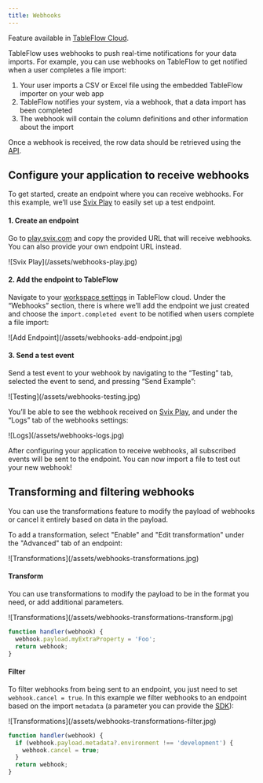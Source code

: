 ```yaml
---
title: Webhooks
---
```


<Info>Feature available in <a href="https://tableflow.com/pricing" target="_blank">TableFlow Cloud</a>.</Info>

TableFlow uses webhooks to push real-time notifications for your data imports. For example, you can use webhooks on TableFlow to get notified when a user completes a file import:

1. Your user imports a CSV or Excel file using the embedded TableFlow importer on your web app
2. TableFlow notifies your system, via a webhook, that a data import has been completed
3. The webhook will contain the column definitions and other information about the import

<Info>Once a webhook is received, the row data should be retrieved using the [API](/api-reference/get-import-rows).</Info>

## Configure your application to receive webhooks

To get started, create an endpoint where you can receive webhooks. For this example, we’ll use [Svix Play](https://play.svix.com/) to easily set up a test endpoint.

#### 1. Create an endpoint
Go to [play.svix.com](https://play.svix.com/) and copy the provided URL that will receive webhooks. You can also provide your own endpoint URL instead.
<Frame>
![Svix Play](/assets/webhooks-play.jpg)
</Frame>

#### 2. Add the endpoint to TableFlow
Navigate to your [workspace settings](https://app.tableflow.com/settings) in TableFlow cloud. Under the “Webhooks” section, there is where we’ll add the endpoint we just created and choose the `import.completed event` to be notified when users complete a file import:
<Frame>
![Add Endpoint](/assets/webhooks-add-endpoint.jpg)
</Frame>

#### 3. Send a test event
Send a test event to your webhook by navigating to the “Testing” tab, selected the event to send, and pressing “Send Example”:
<Frame>
![Testing](/assets/webhooks-testing.jpg)
</Frame>

You’ll be able to see the webhook received on [Svix Play](https://play.svix.com/), and under the “Logs” tab of the webhooks settings:

<Frame>
![Logs](/assets/webhooks-logs.jpg)
</Frame>

After configuring your application to receive webhooks, all subscribed events will be sent to the endpoint. You can now import a file to test out your new webhook!

## Transforming and filtering webhooks

You can use the transformations feature to modify the payload of webhooks or cancel it entirely based on data in the payload.

To add a transformation, select "Enable" and "Edit transformation" under the "Advanced" tab of an endpoint:
<Frame>
![Transformations](/assets/webhooks-transformations.jpg)
</Frame>

#### Transform

You can use transformations to modify the payload to be in the format you need, or add additional parameters.

<Frame>
![Transformations](/assets/webhooks-transformations-transform.jpg)
</Frame>

```javascript
function handler(webhook) {
  webhook.payload.myExtraProperty = 'Foo';
  return webhook;
}
```

#### Filter

To filter webhooks from being sent to an endpoint, you just need to set `webhook.cancel = true`. In this example we filter webhooks to an endpoint based on the import `metadata` (a parameter you can provide the [SDK](/sdk/react#properties)):

<Frame>
![Transformations](/assets/webhooks-transformations-filter.jpg)
</Frame>

```javascript
function handler(webhook) {
  if (webhook.payload.metadata?.environment !== 'development') {
    webhook.cancel = true;
  }
  return webhook;
}
```
